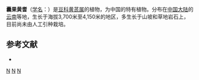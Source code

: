 {{Speciesbox
| name = 囊果黄耆
| status = 
| status_system = 
| image =
| genus = Astragalus
| species = saccatocarpus
| authority = [[傅坤俊|K. T. Fu]]
}}

'''囊果黄耆'''（[[学名|学名]]：{{lang|la|''Astragalus saccatocarpus''}}）是[[豆科|豆科]][[黄芪属|黄芪属]]的植物，为中国的特有植物。分布在[[中国大陆|中国大陆]]的[[云南|云南]]等地，生长于海拔3,700米至4,150米的地区，多生长于山坡和草地岩石上，目前尚未由人工引种栽培。

== 参考文献 ==
<div class="references-small">
* {{cite web| url =http://www.bioinfo.cn/db05/KmzwSpecies.php?action=view&id=15786| title =囊果黄耆| work =《中国高等植物数据库全库》| publisher =中国科学院微生物研究所| author =昆明植物研究所| accessdate =2009-02-25| deadurl =yes| archiveurl =https://web.archive.org/web/20160305093047/http://www.bioinfo.cn/db05/KmzwSpecies.php?action=view&id=15786| archivedate =2016-03-05}}
</div>
{{Taxonbar|from=Q10924447}}

[[Category:黄芪属|N]]
[[Category:中國特有植物|N]]
[[Category:云南植物|N]]